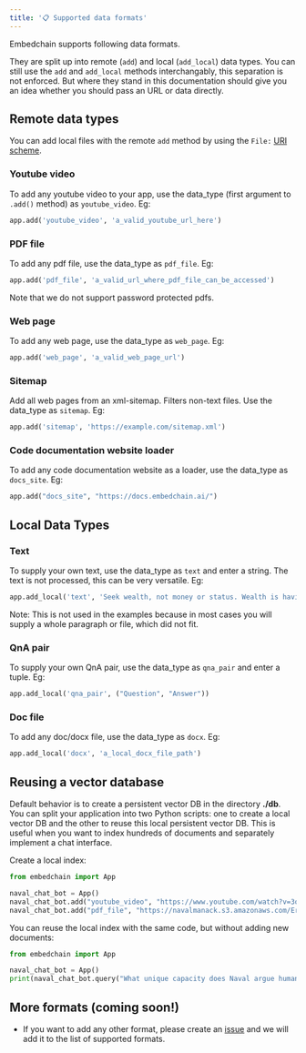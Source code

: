 ```yaml
---
title: '📋 Supported data formats'
---
```


Embedchain supports following data formats.

They are split up into remote (`add`) and local (`add_local`) data types.
You can still use the `add` and `add_local` methods interchangably, this separation is not enforced.
But where they stand in this documentation should give you an idea whether you should pass an URL or data directly.

## Remote data types
You can add local files with the remote `add` method by using the `File:` [URI scheme](https://en.wikipedia.org/wiki/File_URI_scheme).

### Youtube video

To add any youtube video to your app, use the data_type (first argument to `.add()` method) as `youtube_video`. Eg:

```python
app.add('youtube_video', 'a_valid_youtube_url_here')
```

### PDF file

To add any pdf file, use the data_type as `pdf_file`. Eg:

```python
app.add('pdf_file', 'a_valid_url_where_pdf_file_can_be_accessed')
```

Note that we do not support password protected pdfs.

### Web page

To add any web page, use the data_type as `web_page`. Eg:

```python
app.add('web_page', 'a_valid_web_page_url')
```

### Sitemap

Add all web pages from an xml-sitemap. Filters non-text files. Use the data_type as `sitemap`. Eg:

```python
app.add('sitemap', 'https://example.com/sitemap.xml')
```

### Code documentation website loader

To add any code documentation website as a loader, use the data_type as `docs_site`. Eg:

```python
app.add("docs_site", "https://docs.embedchain.ai/")
```

## Local Data Types

### Text

To supply your own text, use the data_type as `text` and enter a string. The text is not processed, this can be very versatile. Eg:

```python
app.add_local('text', 'Seek wealth, not money or status. Wealth is having assets that earn while you sleep. Money is how we transfer time and wealth. Status is your place in the social hierarchy.')
```

Note: This is not used in the examples because in most cases you will supply a whole paragraph or file, which did not fit.

### QnA pair

To supply your own QnA pair, use the data_type as `qna_pair` and enter a tuple. Eg:

```python
app.add_local('qna_pair', ("Question", "Answer"))
```

### Doc file

To add any doc/docx file, use the data_type as `docx`. Eg:

```python
app.add_local('docx', 'a_local_docx_file_path')
```

## Reusing a vector database

Default behavior is to create a persistent vector DB in the directory **./db**. You can split your application into two Python scripts: one to create a local vector DB and the other to reuse this local persistent vector DB. This is useful when you want to index hundreds of documents and separately implement a chat interface.

Create a local index:

```python
from embedchain import App

naval_chat_bot = App()
naval_chat_bot.add("youtube_video", "https://www.youtube.com/watch?v=3qHkcs3kG44")
naval_chat_bot.add("pdf_file", "https://navalmanack.s3.amazonaws.com/Eric-Jorgenson_The-Almanack-of-Naval-Ravikant_Final.pdf")
```

You can reuse the local index with the same code, but without adding new documents:

```python
from embedchain import App

naval_chat_bot = App()
print(naval_chat_bot.query("What unique capacity does Naval argue humans possess when it comes to understanding explanations or concepts?"))
```

## More formats (coming soon!)

- If you want to add any other format, please create an [issue](https://github.com/embedchain/embedchain/issues) and we will add it to the list of supported formats.
